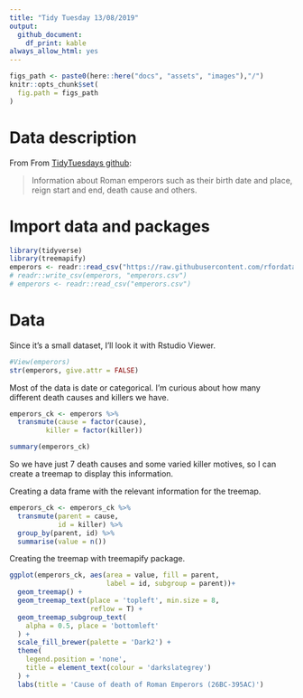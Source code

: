 ```yaml
---
title: "Tidy Tuesday 13/08/2019"
output:
  github_document: 
    df_print: kable
always_allow_html: yes
---
```


```r
figs_path <- paste0(here::here("docs", "assets", "images"),"/")
knitr::opts_chunk$set(
  fig.path = figs_path
)
```

# Data description

From From [TidyTuesdays github](https://github.com/rfordatascience/tidytuesday/tree/master/data/2019/2019-08-13):

> Information about Roman emperors such as their birth date and place, reign start and end, death cause and others.

# Import data and packages

```r
library(tidyverse)
library(treemapify)
emperors <- readr::read_csv("https://raw.githubusercontent.com/rfordatascience/tidytuesday/master/data/2019/2019-08-13/emperors.csv")
# readr::write_csv(emperors, "emperors.csv")
# emperors <- readr::read_csv("emperors.csv")
```

# Data 

Since it's a small dataset, I'll look it with Rstudio Viewer.

```r
#View(emperors)
str(emperors, give.attr = FALSE)
```

Most of the data is date or categorical. I'm curious about how many different death causes and killers we have.

```r
emperors_ck <- emperors %>% 
  transmute(cause = factor(cause),
         killer = factor(killer))

summary(emperors_ck)
```

So we have just 7 death causes and some varied killer motives, so I can create a treemap to display this information.

Creating a data frame with the relevant information for the treemap.

```r
emperors_ck <- emperors_ck %>% 
  transmute(parent = cause,
            id = killer) %>% 
  group_by(parent, id) %>% 
  summarise(value = n())
```

Creating the treemap with treemapify package.

```r
ggplot(emperors_ck, aes(area = value, fill = parent,
                        label = id, subgroup = parent))+
  geom_treemap() +
  geom_treemap_text(place = 'topleft', min.size = 8, 
                    reflow = T) +
  geom_treemap_subgroup_text(
    alpha = 0.5, place = 'bottomleft'
  ) +
  scale_fill_brewer(palette = 'Dark2') +
  theme(
    legend.position = 'none',
    title = element_text(colour = 'darkslategrey')
  ) +
  labs(title = 'Cause of death of Roman Emperors (26BC-395AC)')
```

